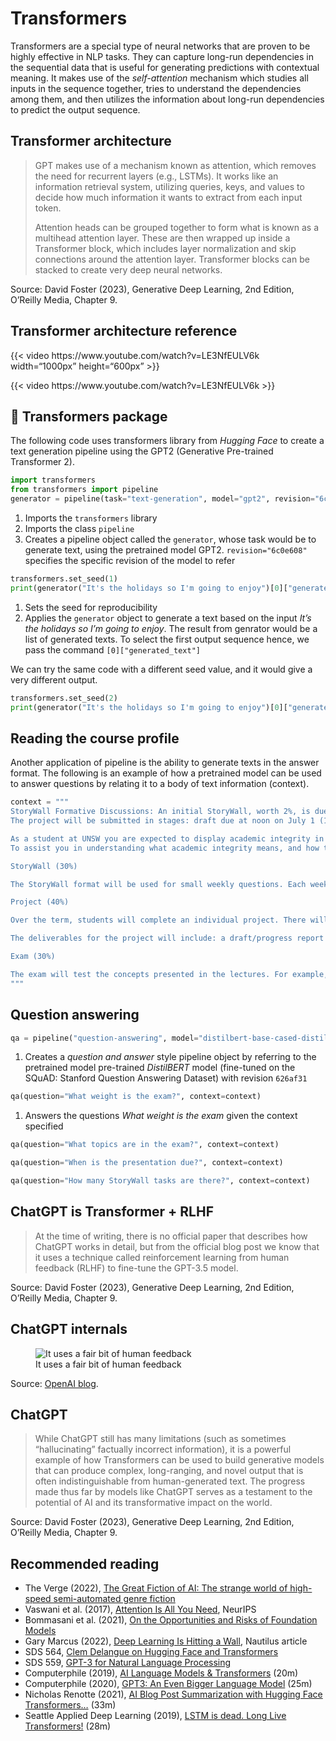 
# Transformers {visibility="uncounted"}

::: {.content-visible unless-format="revealjs"}
Transformers are a special type of neural networks that are proven to be highly effective in NLP tasks. They can capture long-run dependencies in the sequential data that is useful for generating predictions with contextual meaning. It makes use of the _self-attention_ mechanism which studies all inputs in the sequence together, tries to understand the dependencies among them, and then utilizes the information about long-run dependencies to predict the output sequence.
:::

## Transformer architecture

> GPT makes use of a mechanism known as attention, which removes the need for recurrent layers (e.g., LSTMs). It works like an information retrieval system, utilizing queries, keys, and values to decide how much information it wants to extract from each input token.
>
>Attention heads can be grouped together to form what is known as a multihead attention layer. These are then wrapped up inside a Transformer block, which includes layer normalization and skip connections around the attention layer. Transformer blocks can be stacked to create very deep neural networks.

::: footer
Source: David Foster (2023), Generative Deep Learning, 2nd Edition, O'Reilly Media, Chapter 9.
:::

## Transformer architecture reference

::: {.content-hidden unless-format="revealjs"}
{{< video https://www.youtube.com/watch?v=LE3NfEULV6k width="1000px" height="600px" >}}
:::
::: {.content-visible unless-format="revealjs"}
{{< video https://www.youtube.com/watch?v=LE3NfEULV6k >}}
:::

## 🤗 Transformers package

::: {.content-visible unless-format="revealjs"}
The following code uses transformers library from _Hugging Face_ to create a text generation pipeline using the GPT2 (Generative Pre-trained Transformer 2).
:::

```python
import transformers                                                                 #<1>
from transformers import pipeline                                                   #<2>
generator = pipeline(task="text-generation", model="gpt2", revision="6c0e608")      #<3>
```
1. Imports the `transformers` library
2. Imports the class `pipeline`
3. Creates a pipeline object called the `generator`, whose task would be to generate text, using the pretrained model GPT2. `revision="6c0e608"` specifies the specific revision of the model to refer

```python
transformers.set_seed(1)                                                                #<1>
print(generator("It's the holidays so I'm going to enjoy")[0]["generated_text"])        #<2>
```

1. Sets the seed for reproducibility
2. Applies the `generator` object to generate a text based on the input _It's the holidays so I'm going to enjoy_. The result from genrator would be a list of generated texts. To select the first output sequence hence, we pass the command `[0]["generated_text"]`

::: {.content-visible unless-format="revealjs"}
We can try the same code with a different seed value, and it would give a very different output.
:::

```python
transformers.set_seed(2)
print(generator("It's the holidays so I'm going to enjoy")[0]["generated_text"])
```

## Reading the course profile

::: {.content-visible unless-format="revealjs"}
Another application of pipeline is the ability to generate texts in the answer format. The following is an example of how a pretrained model can be used to answer questions by relating it to a body of text information (context).
:::

```python
context = """
StoryWall Formative Discussions: An initial StoryWall, worth 2%, is due by noon on June 3. The following StoryWalls are worth 4% each (taking the best 7 of 9) and are due at noon on the following dates:
The project will be submitted in stages: draft due at noon on July 1 (10%), recorded presentation due at noon on July 22 (15%), final report due at noon on August 1 (15%).

As a student at UNSW you are expected to display academic integrity in your work and interactions. Where a student breaches the UNSW Student Code with respect to academic integrity, the University may take disciplinary action under the Student Misconduct Procedure. To assure academic integrity, you may be required to demonstrate reasoning, research and the process of constructing work submitted for assessment.
To assist you in understanding what academic integrity means, and how to ensure that you do comply with the UNSW Student Code, it is strongly recommended that you complete the Working with Academic Integrity module before submitting your first assessment task. It is a free, online self-paced Moodle module that should take about one hour to complete.

StoryWall (30%)

The StoryWall format will be used for small weekly questions. Each week of questions will be released on a Monday, and most of them will be due the following Monday at midday (see assessment table for exact dates). Students will upload their responses to the question sets, and give comments on another student's submission. Each week will be worth 4%, and the grading is pass/fail, with the best 7 of 9 being counted. The first week's basic 'introduction' StoryWall post is counted separately and is worth 2%.

Project (40%)

Over the term, students will complete an individual project. There will be a selection of deep learning topics to choose from (this will be outlined during Week 1).

The deliverables for the project will include: a draft/progress report mid-way through the term, a presentation (recorded), a final report including a written summary of the project and the relevant Python code (Jupyter notebook).

Exam (30%)

The exam will test the concepts presented in the lectures. For example, students will be expected to: provide definitions for various deep learning terminology, suggest neural network designs to solve risk and actuarial problems, give advice to mock deep learning engineers whose projects have hit common roadblocks, find/explain common bugs in deep learning Python code.
"""
```

## Question answering 
```python
qa = pipeline("question-answering", model="distilbert-base-cased-distilled-squad", revision="626af31")      #<1>
```

1. Creates a _question and answer_ style pipeline object by referring to the pretrained model pre-trained _DistilBERT_ model (fine-tuned on the SQuAD: Stanford Question Answering Dataset) with revision `626af31`

```python
qa(question="What weight is the exam?", context=context)                    #<1>
```

1. Answers the questions _What weight is the exam_ given the context specified

```python
qa(question="What topics are in the exam?", context=context)
```

```python
qa(question="When is the presentation due?", context=context)
```

```python
qa(question="How many StoryWall tasks are there?", context=context)
```

## ChatGPT is Transformer + RLHF

> At the time of writing, there is no official paper that describes how ChatGPT works in detail, but from the official blog post we know that it uses a technique called reinforcement learning from human feedback (RLHF) to fine-tune the GPT-3.5 model.

::: footer
Source: David Foster (2023), Generative Deep Learning, 2nd Edition, O'Reilly Media, Chapter 9.
:::

## ChatGPT internals

![It uses a fair bit of human feedback](ChatGPT-Diagram.png)

::: footer
Source: [OpenAI blog](https://openai.com/blog/chatgpt).
:::

## ChatGPT

> While ChatGPT still has many limitations (such as sometimes “hallucinating” factually incorrect information), it is a powerful example of how Transformers can be used to build generative models that can produce complex, long-ranging, and novel output that is often indistinguishable from human-generated text. The progress made thus far by models like ChatGPT serves as a testament to the potential of AI and its transformative impact on the world.

::: footer
Source: David Foster (2023), Generative Deep Learning, 2nd Edition, O'Reilly Media, Chapter 9.
:::

## Recommended reading {.smaller}

- The Verge (2022), [The Great Fiction of AI: The strange world of high-speed semi-automated genre fiction](https://www.theverge.com/c/23194235/ai-fiction-writing-amazon-kindle-sudowrite-jasper)
- Vaswani et al. (2017), [Attention Is All You Need](https://arxiv.org/pdf/1706.03762.pdf), NeurIPS
- Bommasani et al. (2021), [On the Opportunities and Risks of Foundation Models](https://arxiv.org/pdf/2108.07258.pdf)
- Gary Marcus (2022), [Deep Learning Is Hitting a Wall](https://nautil.us/deep-learning-is-hitting-a-wall-14467/), Nautilus article
- SDS 564, [Clem Delangue on Hugging Face and Transformers](https://podcasts.apple.com/au/podcast/super-data-science/id1163599059?i=1000556643700)
- SDS 559, [GPT-3 for Natural Language Processing](https://podcasts.apple.com/au/podcast/super-data-science/id1163599059?i=1000554847681)
- Computerphile (2019), [AI Language Models & Transformers](https://youtu.be/rURRYI66E54) (20m)
- Computerphile (2020), [GPT3: An Even Bigger Language Model](https://youtu.be/_8yVOC4ciXc) (25m)
- Nicholas Renotte (2021), [AI Blog Post Summarization with Hugging Face Transformers...](https://youtu.be/JctmnczWg0U) (33m)
- Seattle Applied Deep Learning (2019), [LSTM is dead. Long Live Transformers!](https://youtu.be/S27pHKBEp30) (28m)
